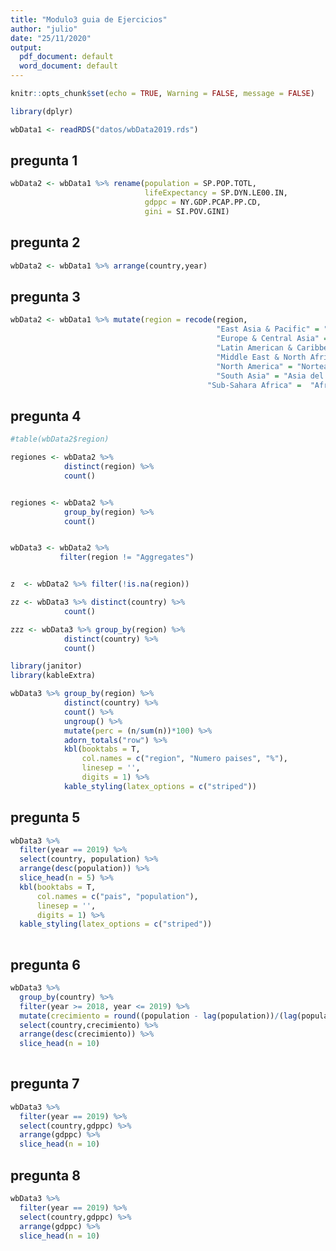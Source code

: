 ```yaml
---
title: "Modulo3 guia de Ejercicios"
author: "julio"
date: "25/11/2020"
output:
  pdf_document: default
  word_document: default
---
```


```r
knitr::opts_chunk$set(echo = TRUE, Warning = FALSE, message = FALSE)
```

```r
library(dplyr)
```

```r
wbData1 <- readRDS("datos/wbData2019.rds")


```

## pregunta 1


```r
wbData2 <- wbData1 %>% rename(population = SP.POP.TOTL,
                              lifeExpectancy = SP.DYN.LE00.IN,
                              gdppc = NY.GDP.PCAP.PP.CD,
                              gini = SI.POV.GINI)

```


## pregunta 2


```r
wbData2 <- wbData1 %>% arrange(country,year)
```


## pregunta 3


```r
wbData2 <- wbData1 %>% mutate(region = recode(region, 
                                              "East Asia & Pacific" = "Este Asiatico y Pacifico", 
                                              "Europe & Central Asia" = "Europa y Asia Central", 
                                              "Latin American & Caribbean" = "America Latina y el Caribe", 
                                              "Middle East & North Africa" = "Medio Oriente y Norte de Africa",
                                              "North America" = "Norteamerica", 
                                              "South Asia" = "Asia del Sur", 
                                            "Sub-Sahara Africa" =  "Africa Subsahariana"))
``` 
 
## pregunta 4
 
```r

#table(wbData2$region)

regiones <- wbData2 %>% 
            distinct(region) %>% 
            count()


regiones <- wbData2 %>% 
            group_by(region) %>% 
            count()


wbData3 <- wbData2 %>% 
           filter(region != "Aggregates")



```

```r
z  <- wbData2 %>% filter(!is.na(region))

```


```r
zz <- wbData3 %>% distinct(country) %>% 
            count()
```

```r
zzz <- wbData3 %>% group_by(region) %>% 
            distinct(country) %>% 
            count()

```



```r

library(janitor)
library(kableExtra)

wbData3 %>% group_by(region) %>% 
            distinct(country) %>% 
            count() %>% 
            ungroup() %>% 
            mutate(perc = (n/sum(n))*100) %>% 
            adorn_totals("row") %>% 
            kbl(booktabs = T,
                col.names = c("region", "Numero paises", "%"),
                linesep = '',
                digits = 1) %>% 
            kable_styling(latex_options = c("striped"))


```



## pregunta 5

```r

wbData3 %>% 
  filter(year == 2019) %>%
  select(country, population) %>% 
  arrange(desc(population)) %>% 
  slice_head(n = 5) %>% 
  kbl(booktabs = T,
      col.names = c("pais", "population"),
      linesep = '',
      digits = 1) %>% 
  kable_styling(latex_options = c("striped"))
  

```



## pregunta 6


```r
wbData3 %>% 
  group_by(country) %>% 
  filter(year >= 2018, year <= 2019) %>%
  mutate(crecimiento = round((population - lag(population))/(lag(population))*100)) %>% 
  select(country,crecimiento) %>% 
  arrange(desc(crecimiento)) %>% 
  slice_head(n = 10)
 
```

## pregunta 7

```r
wbData3 %>% 
  filter(year == 2019) %>%
  select(country,gdppc) %>% 
  arrange(gdppc) %>% 
  slice_head(n = 10)
```


## pregunta 8

```r
wbData3 %>% 
  filter(year == 2019) %>%
  select(country,gdppc) %>% 
  arrange(gdppc) %>% 
  slice_head(n = 10)
```









